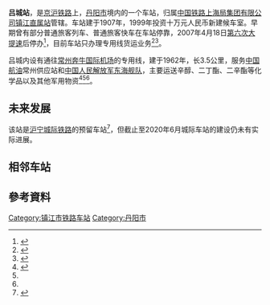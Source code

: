 {{Infobox China railway station
|车站名称 = 吕城站
|图片= 201604 Lyucheng Station.JPG
|图片介绍=吕城站的站房
|车站名称拼音 = Lücheng
|英文名称 = Lücheng Railway Station
|车站代码 = 30443<ref>{{cite book|title=中华人民共和国铁路车站代码（GB/T 10302-2010）|publisher=中国标准出版社|year=2010|isbn=155066140495|ignore-isbn-error=true|pages=23}}</ref>
|电报码 = LCH<ref>{{cite book|author=铁道部电子计算技术中心, 铁道部运输局|title=铁路车站站名代码表：TMIS使用|publisher=中国铁道出版社|location=北京|year=1998|isbn=9787113030995|pages=60}}</ref>
|拼音码 = LCH
|车站位置 = [[江苏省|江苏省]][[镇江市|镇江市]][[丹阳市|丹阳市]][[吕城镇|吕城镇]]
|坐标 = {{coord|31.907054|119.742035|display=inline,title}}
|归属 = [[上海局集团|上海局集团]][[镇江站|镇江站]]
|线路 = [[京沪铁路|京沪铁路]]<br/>''[[沪宁城际铁路|沪宁城际铁路]]''
|车站等级 = 四等站
|月台数目 = 
}}

'''吕城站'''，是[[京沪铁路|京沪铁路]]上，[[丹阳市|丹阳市]]境内的一个车站，归属[[中国铁路上海局集团有限公司|中国铁路上海局集团有限公司]][[镇江直属站|镇江直属站]]管辖。车站建于1907年，1999年投资十万元人民币新建候车室。早期曾有部分普通旅客列车、普通旅客快车在车站停靠，2007年4月18日[[中国铁路大提速|第六次大提速]]后停办<Ref>
{{cite news|title=解读“第六次大提速”带来的镇江之变|url=http://www.jsw.com.cn/2007/0420/428054.shtml|work=镇江日报|publisher=金山网|date=2007-04-20}}{{Dead link}}
</ref>，目前车站只办理专用线货运业务<ref name="danyang">{{cite web|title=丹阳市志（上）|url=http://218.206.125.148:20186/Home/Book/show/id/60.html|publisher=丹阳史志办|access-date=2019-02-16|archive-url=https://web.archive.org/web/20190217030209/http://218.206.125.148:20186/Home/Book/show/id/60.html|archive-date=2019-02-17|dead-url=yes}}</ref>{{rp|561}}<ref name="srhisto">{{cite book|title=上海铁路局志|publisher=中国铁道出版社|isbn=9787113053802|year=2004}}</ref>{{rp|53}}。

吕城内设有通往[[常州奔牛国际机场|常州奔牛国际机场]]的专用线，建于1962年，长3.5公里，服务[[中国航空油料集团|中国航油]]常州供应站和[[中国人民解放军|中国人民解放军]][[东海舰队|东海舰队]]，主要运送辛醇、二丁酯、二辛酯等化学品以及其他军用物资<ref>{{Cite web |url=http://hyfw.12306.cn/hyinfo/action/FwcszsAction_index?type=1 |title=12306货运站点查询 上海铁路局 |accessdate=2019-02-16 |archive-date=2016-11-06 |archive-url=https://web.archive.org/web/20161106075157/http://hyfw.12306.cn/hyinfo/action/FwcszsAction_index?type=1 |dead-url=no }}</ref><ref name="srhisto"/>{{rp|157}}<ref name="danyang"/>{{rp|557}}。

==未来发展==
该站是[[沪宁城际铁路|沪宁城际铁路]]的预留车站<ref>{{cite news| language =zh| author =| coauthors =| url =http://js.xinhuanet.com/xin_wen_zhong_xin/2008-03/18/content_12723395.htm| title =滬寧城際鐵路今年將正式動工 全線設置27個車站| work =| publisher =南京晨報| pages =| date =2008年3月18日| accessdate =2010年2月15日| deadurl =yes| archiveurl =https://web.archive.org/web/20131017171438/http://js.xinhuanet.com/xin_wen_zhong_xin/2008-03/18/content_12723395.htm| archivedate =2013年10月17日}}</ref>，但截止至2020年6月城际车站的建设仍未有实际进展。

==相邻车站==
{{start rail box|[[中国铁路|中国铁路]]}}
{{s-inop|[[丹阳东站|丹阳东站]]<br /><s>''[[储家桥站|储家桥站]]''</s>(已撤销)|[[北京站|北京站]]方向}}
{{s-line|[[京沪铁路|京沪铁路]]<br />← 10km 吕城站 8km →{{0}}}}
{{s-inop|[[奔牛站|奔牛站]]|[[上海站|上海站]]方向}}
{{end box}}


==參考資料==
{{commonscat|Lücheng Railway Station}}
{{reflist}}
{{京沪铁路}}
{{沪宁高速铁路}}

[[Category:镇江市铁路车站|Category:镇江市铁路车站]]
[[Category:丹阳市|Category:丹阳市]]